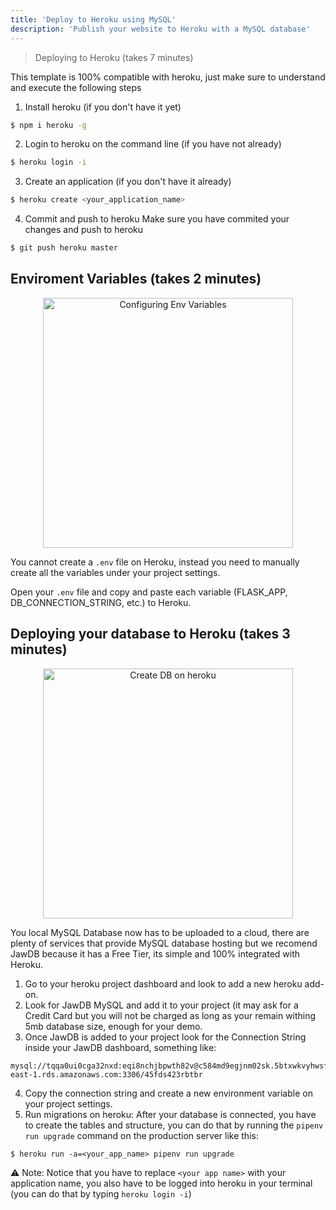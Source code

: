 ```yaml
---
title: 'Deploy to Heroku using MySQL'
description: 'Publish your website to Heroku with a MySQL database'
---
```


> Deploying to Heroku (takes 7 minutes)

This template is 100% compatible with heroku, just make sure to understand and execute the following steps

1. Install heroku (if you don't have it yet)
```sh
$ npm i heroku -g
```

2. Login to heroku on the command line (if you have not already)
```sh
$ heroku login -i
```

3. Create an application (if you don't have it already)
```sh
$ heroku create <your_application_name>
```

4. Commit and push to heroku
Make sure you have commited your changes and push to heroku
```sh
$ git push heroku master
```

## Enviroment Variables (takes 2 minutes)

<p align="center">
<img width="400px" alt="Configuring Env Variables" src="https://github.com/4GeeksAcademy/flask-rest-hello/blob/master/docs/assets/env_variables.gif?raw=true" />
</p>

You cannot create a `.env` file on Heroku, instead you need to manually create all the variables under your project settings.

Open your `.env` file and copy and paste each variable (FLASK_APP, DB_CONNECTION_STRING, etc.) to Heroku.


## Deploying your database to Heroku (takes 3 minutes)

<p align="center">
<img width="400px" alt="Create DB on heroku" src="https://github.com/4GeeksAcademy/flask-rest-hello/blob/master/docs/assets/db_config.gif?raw=true" />
</p>

You local MySQL Database now has to be uploaded to a cloud, there are plenty of services that provide MySQL database hosting but we recomend JawDB because it has a Free Tier, its simple and 100% integrated with Heroku.

1. Go to your heroku project dashboard and look to add a new heroku add-on.
2. Look for JawDB MySQL and add it to your project (it may ask for a Credit Card but you will not be charged as long as your remain withing 5mb database size, enough for your demo.
3. Once JawDB is added to your project look for the Connection String inside your JawDB dashboard, something like:
```
mysql://tqqa0ui0cga32nxd:eqi8nchjbpwth82v@c584md9egjnm02sk.5btxwkvyhwsf.us-east-1.rds.amazonaws.com:3306/45fds423rbtbr
```
4. Copy the connection string and create a new environment variable on your project settings.
5. Run migrations on heroku: After your database is connected, you have to create the tables and structure, you can do that by running the `pipenv run upgrade` command on the production server like this:
```
$ heroku run -a=<your_app_name> pipenv run upgrade
```
:warning: Note: Notice that you have to replace `<your app name>` with your application name, you also have to be logged into heroku in your terminal (you can do that by typing `heroku login -i`)
